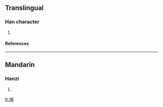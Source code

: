 ==Translingual==
===Han character===
{{Han char|rn=30|rad=口|as=09|sn=12|four=|canj=口大十廿 (RKJT)}}
# {{defn|Han|sort=口09}}
====References====
{{Han ref|kx=0201.010|dkj=03994|dj=0423.010|hdz=10652.080|uh=55AF|ud=21935}}
----
==Mandarin==
===Hanzi===
{{cmn-hanzi|pin=[[chā]] ([[cha1]]), [[pēn]] ([[pen1]])|wg=ch'a<sup>1</sup>, p'en<sup>1</sup>}}
# {{defn|Mandarin}}

[[fr:喯]]